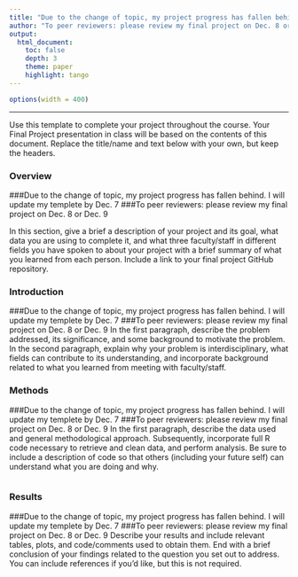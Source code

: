 ```yaml
---
title: "Due to the change of topic, my project progress has fallen behind. I will update my templete by Dec. 7"
author: "To peer reviewers: please review my final project on Dec. 8 or Dec. 9"
output: 
  html_document:
    toc: false 
    depth: 3 
    theme: paper 
    highlight: tango
---
```

```r
options(width = 400)
```  
***
Use this template to complete your project throughout the course. Your Final Project presentation in class will be based on the contents of this document. Replace the title/name and text below with your own, but keep the headers.

### Overview

###Due to the change of topic, my project progress has fallen behind. I will update my templete by Dec. 7
###To peer reviewers: please review my final project on Dec. 8 or Dec. 9

In this section, give a brief a description of your project and its goal, what data you are using to complete it, and what three faculty/staff in different fields you have spoken to about your project with a brief summary of what you learned from each person. Include a link to your final project GitHub repository.

### Introduction

###Due to the change of topic, my project progress has fallen behind. I will update my templete by Dec. 7
###To peer reviewers: please review my final project on Dec. 8 or Dec. 9
In the first paragraph, describe the problem addressed, its significance, and some background to motivate the problem.
In the second paragraph, explain why your problem is interdisciplinary, what fields can contribute to its understanding, and incorporate background related to what you learned from meeting with faculty/staff.
  
  
### Methods

###Due to the change of topic, my project progress has fallen behind. I will update my templete by Dec. 7
###To peer reviewers: please review my final project on Dec. 8 or Dec. 9
In the first paragraph, describe the data used and general methodological approach. Subsequently, incorporate full R code necessary to retrieve and clean data, and perform analysis. Be sure to include a description of code so that others (including your future self) can understand what you are doing and why.

```r

```

### Results

###Due to the change of topic, my project progress has fallen behind. I will update my templete by Dec. 7
###To peer reviewers: please review my final project on Dec. 8 or Dec. 9
Describe your results and include relevant tables, plots, and code/comments used to obtain them. End with a brief conclusion of your findings related to the question you set out to address. You can include references if you'd like, but this is not required.
